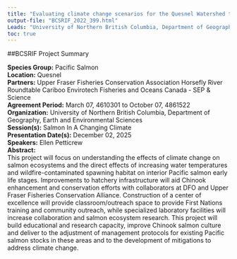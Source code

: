 ```yaml
---
title: "Evaluating climate change scenarios for the Quesnel Watershed to determine flood, fire and temperature risks posed to Upper Fraser salmon stocks."
output-file: "BCSRIF_2022_399.html"
Leads: "University of Northern British Columbia, Department of Geography, Earth and Environmental Sciences"
toc: true
---
```


##BCSRIF Project Summary

**Species Group:** Pacific Salmon  
**Location:** Quesnel  
**Partners:** Upper Fraser Fisheries Conservation Association 
Horsefly River Roundtable
Cariboo Envirotech 
Fisheries and Oceans Canada - SEP & Science  
**Agreement Period:** March 07, 4610301 to October 07, 4861522  
**Organization:** University of Northern British Columbia, Department of Geography, Earth and Environmental Sciences  
**Session(s):** Salmon In A Changing Climate  
**Presentation Date(s):** December 02, 2025  
**Speakers:** Ellen Petticrew  
**Abstract:**  
This project will focus on understanding the effects of climate change on salmon ecosystems and the direct effects of increasing water temperatures and wildfire-contaminated spawning habitat on interior Pacific salmon early life stages.  Improvements to hatchery infrastructure will aid Chinook enhancement and conservation efforts with collaborators at DFO and Upper Fraser Fisheries Conservation Alliance. Construction of a center of excellence will provide classroom/outreach space to provide First Nations training and community outreach, while specialized laboratory facilities will increase collaboration and salmon ecosystem research.  This project will build educational and research capacity, improve Chinook salmon culture and deliver to the adjustment of management protocols for existing Pacific salmon stocks in these areas and to the development of mitigations to address climate change.   

